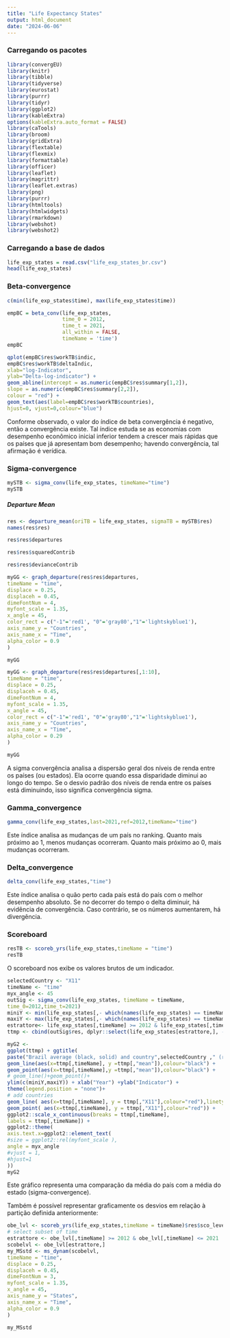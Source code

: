 ---
title: "Life Expectancy States"
output: html_document
date: "2024-06-06"
---

### Carregando os pacotes
```{r message=FALSE}
library(convergEU)
library(knitr)
library(tibble)
library(tidyverse)
library(eurostat)
library(purrr)
library(tidyr)
library(ggplot2)
library(kableExtra)
options(kableExtra.auto_format = FALSE)
library(caTools)
library(broom)
library(gridExtra)
library(flextable)
library(flexmix)
library(formattable) 
library(officer)
library(leaflet)
library(magrittr)
library(leaflet.extras)
library(png)
library(purrr)
library(htmltools)
library(htmlwidgets)
library(rmarkdown)
library(webshot)
library(webshot2)
```

### Carregando a base de dados

```{r}
life_exp_states = read.csv("life_exp_states_br.csv")
head(life_exp_states)
```

### Beta-convergence

```{r}
c(min(life_exp_states$time), max(life_exp_states$time))
```

```{r}
empBC = beta_conv(life_exp_states,
                  time_0 = 2012,
                  time_t = 2021,
                  all_within = FALSE,
                  timeName = 'time')
empBC
```

```{r message = FALSE}
qplot(empBC$res$workTB$indic,
empBC$res$workTB$deltaIndic,
xlab="log-Indicator",
ylab="Delta-log-indicator") +
geom_abline(intercept = as.numeric(empBC$res$summary[1,2]),
slope = as.numeric(empBC$res$summary[2,2]),
colour = "red") +
geom_text(aes(label=empBC$res$workTB$countries),
hjust=0, vjust=0,colour="blue")
```

Conforme observado, o valor do índice de beta convergência é negativo, então a convergência existe. Tal índice estuda se as economias com desempenho econômico inicial inferior tendem a crescer mais rápidas que os países que já apresentam bom desempenho; havendo convergência, tal afirmação é verídica.

### Sigma-convergence

```{r}
mySTB <- sigma_conv(life_exp_states, timeName="time")
mySTB

```

##### Departure Mean

```{r}
res <- departure_mean(oriTB = life_exp_states, sigmaTB = mySTB$res)
names(res$res)

```
```{r}
res$res$departures
```

```{r}
res$res$squaredContrib
```

```{r}
res$res$devianceContrib
```

```{r}
myGG <- graph_departure(res$res$departures,
timeName = "time",
displace = 0.25,
displaceh = 0.45,
dimeFontNum = 4,
myfont_scale = 1.35,
x_angle = 45,
color_rect = c("-1"='red1', "0"='gray80',"1"='lightskyblue1'),
axis_name_y = "Countries",
axis_name_x = "Time",
alpha_color = 0.9
)

myGG

```

```{r}
myGG <- graph_departure(res$res$departures[,1:10],
timeName = "time",
displace = 0.25,
displaceh = 0.45,
dimeFontNum = 4,
myfont_scale = 1.35,
x_angle = 45,
color_rect = c("-1"='red1', "0"='gray80',"1"='lightskyblue1'),
axis_name_y = "Countries",
axis_name_x = "Time",
alpha_color = 0.29
)

myGG
```

A sigma convergência analisa a dispersão geral dos níveis de renda entre os países (ou estados). Ela ocorre quando essa disparidade diminui ao longo do tempo. Se o desvio padrão dos níveis de renda entre os países está diminuindo, isso significa convergência sigma.

### Gamma_convergence

```{r}
gamma_conv(life_exp_states,last=2021,ref=2012,timeName="time")
```

Este índice analisa as mudanças de um país no ranking. Quanto mais próximo ao 1, menos mudanças ocorreram. Quanto mais próximo ao 0, mais mudanças ocorreram.

### Delta_convergence

```{r}

delta_conv(life_exp_states,"time")
```

Este índice analisa o quão perto cada país está do país com o melhor desempenho absoluto. Se no decorrer do tempo o delta diminuir, há evidência de convergência. Caso contrário, se os números aumentarem, há divergência.

### Scoreboard

```{r}
resTB <- scoreb_yrs(life_exp_states,timeName = "time")
resTB

```

O scoreboard nos exibe os valores brutos de um indicador.

```{r}
selectedCountry <- "X11"
timeName <- "time"
myx_angle <- 45
outSig <- sigma_conv(life_exp_states, timeName = timeName,
time_0=2012,time_t=2021)
miniY <- min(life_exp_states[,- which(names(life_exp_states) == timeName )])
maxiY <- max(life_exp_states[,- which(names(life_exp_states) == timeName )])
estrattore<- life_exp_states[,timeName] >= 2012 & life_exp_states[,timeName] <= 2021
ttmp <- cbind(outSig$res, dplyr::select(life_exp_states[estrattore,], -contains(timeName)))

myG2 <-
ggplot(ttmp) + ggtitle(
paste("Brazil average (black, solid) and country",selectedCountry ," (red, dotted)") )+
geom_line(aes(x=ttmp[,timeName], y =ttmp[,"mean"]),colour="black") +
geom_point(aes(x=ttmp[,timeName],y =ttmp[,"mean"]),colour="black") +
# geom_line()+geom_point()+
ylim(c(miniY,maxiY)) + xlab("Year") +ylab("Indicator") +
theme(legend.position = "none")+
# add countries
geom_line( aes(x=ttmp[,timeName], y = ttmp[,"X11"],colour="red"),linetype="dotted") +
geom_point( aes(x=ttmp[,timeName], y = ttmp[,"X11"],colour="red")) +
ggplot2::scale_x_continuous(breaks = ttmp[,timeName],
labels = ttmp[,timeName]) +
ggplot2::theme(
axis.text.x=ggplot2::element_text(
#size = ggplot2::rel(myfont_scale ),
angle = myx_angle
#vjust = 1,
#hjust=1
))
myG2

```

Este gráfico representa uma comparação da média do país com a média do estado (sigma-convergence).

Também é possível representar graficamente os desvios em relação à partição definida anteriormente:

```{r}
obe_lvl <- scoreb_yrs(life_exp_states,timeName = timeName)$res$sco_level_num
# select subset of time
estrattore <- obe_lvl[,timeName] >= 2012 & obe_lvl[,timeName] <= 2021
scobelvl <- obe_lvl[estrattore,]
my_MSstd <- ms_dynam(scobelvl,
timeName = "time",
displace = 0.25,
displaceh = 0.45,
dimeFontNum = 3,
myfont_scale = 1.35,
x_angle = 45,
axis_name_y = "States",
axis_name_x = "Time",
alpha_color = 0.9
)

my_MSstd

```
